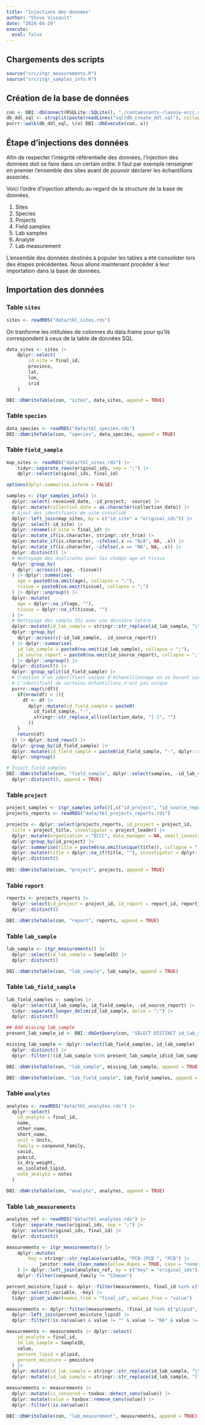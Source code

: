 ```yaml
---
title: "Injections des données"
author: "Steve Vissault"
date: "2024-04-29"
execute: 
  eval: false
---
```


## Chargements des scripts

```r
source("src/itgr_measurements.R")
source("src/itgr_samples_info.R")
```

## Création de la base de données 

```r
con <- DBI::dbConnect(RSQLite::SQLite(), "./contaminants-rlavoie-eccc.sqlite")
db_ddl_sql <- strsplit(paste(readLines("sql/db_create_ddl.sql"), collapse = "\n"), ";\n")[[1]]
purrr::walk(db_ddl_sql, \(x) DBI::dbExecute(con, x))
```

## Étape d'injections des données

Afin de respecter l'intégrité référentielle des données, l'injection des données doit se faire dans un certain ordre. Il faut par exemple renseigner en premier l'ensemble des sites avant de pouvoir déclarer les échantillons associés. 

Voici l'ordre d'injection attendu au regard de la structure de la base de données.

1. Sites
2. Species 
3. Projects
4. Field samples
5. Lab samples 
6. Analyte
7. Lab measurement

L'ensemble des données destinés à populer les tables a été consolider lors des étapes précédentes. Nous allons maintenant procéder à leur importation dans la base de données.

## Importation des données

###  Table `sites`

```r
sites <- readRDS("data/tbl_sites.rds")
```

On tranforme les intitulées de colonnes du data.frame pour qu'ils correspondent à ceux de la table de données SQL.

```r
data_sites <- sites |>
    dplyr::select(
        id_site = final_id,
        province, 
        lat,
        lon,
        srid
    )

DBI::dbWriteTable(con, "sites", data_sites, append = TRUE)
```

###  Table `species`

```r
data_species <- readRDS("data/tbl_species.rds")
DBI::dbWriteTable(con, "species", data_species, append = TRUE)
```

###  Table `field_sample`

```r
map_sites <- readRDS("data/tbl_sites.rds") |>
    tidyr::separate_rows(original_ids, sep = ";") |>
    dplyr::select(original_ids, final_id)

options(dplyr.summarise.inform = FALSE)

samples <- itgr_samples_info() |>
  dplyr::select(-received_date, -id_project, -source) |>
  dplyr::mutate(collection_date = as.character(collection_date)) |>
  # Ajout des identifiants de site consolidé
  dplyr::left_join(map_sites, by = c("id_site" = "original_ids")) |>
  dplyr::select(-id_site) |>
  dplyr::rename(id_site = final_id) |>
  dplyr::mutate_if(is.character, stringr::str_trim) |>
  dplyr::mutate_if(is.character, ~ifelse(.x == "N/A", NA, .x)) |>
  dplyr::mutate_if(is.character, ~ifelse(.x == "NA", NA, .x)) |>  
  dplyr::distinct() |>
  # Nettoyage des duplicates pour les champs age et tissus
  dplyr::group_by(
    dplyr::across(c(-age, -tissue))
  ) |> dplyr::summarise(
    age = paste0(na.omit(age), collapse = ";"),
    tissue = paste0(na.omit(tissue), collapse = ";")
  ) |> dplyr::ungroup() |>
  dplyr::mutate(
    age = dplyr::na_if(age, ""),
    tissue = dplyr::na_if(tissue, "")
  ) |> 
  # Nettoyage des sample IDs avec une dernière lettre
  dplyr::mutate(id_lab_sample = stringr::str_replace(id_lab_sample, "\\s\\w+$", "")) |>
  dplyr::group_by(
    dplyr::across(c(-id_lab_sample, -id_source_report))
  ) |> dplyr::summarise(
    id_lab_sample = paste0(na.omit(id_lab_sample), collapse = ";"),
    id_source_report = paste0(na.omit(id_source_report), collapse = ";")
  ) |> dplyr::ungroup() |> 
  dplyr::distinct() |> 
  dplyr::group_split(id_field_sample) |>
  # Création d'un identifiant unique d'échantillonnage en se basant sur la date de collection
  # L'identifiant de certains échantillons n'est pas unique
  purrr::map(\(df){
    if(nrow(df) > 1){
      df <- df |>
        dplyr::mutate(id_field_sample = paste0(
          id_field_sample, "-",
          stringr::str_replace_all(collection_date, "[-]", "")
        ))
    }
    return(df)
  }) |> dplyr::bind_rows() |> 
  dplyr::group_by(id_field_sample) |>
  dplyr::mutate(id_field_sample = paste0(id_field_sample, "-", dplyr::row_number())) |>
  dplyr::ungroup()

# Inject field samples
DBI::dbWriteTable(con, "field_sample", dplyr::select(samples, -id_lab_sample, -id_source_report) |> 
  dplyr::distinct(), append = TRUE)
```

### Table `project`

```r
project_samples <- itgr_samples_info()[,c("id_project", "id_source_report")] |> dplyr::distinct()
projects_reports <- readRDS("data/tbl_projects_reports.rds") 

projects <- dplyr::select(projects_reports, id_project = project_id, 
  title = project_title, investigator = project_leader) |>
  dplyr::mutate(organization = "ECCC", data_manager = NA, email_investigator = NA, email_data_manager = NA, description = NA) |> 
  dplyr::group_by(id_project) |>
  dplyr::summarise(title = paste0(na.omit(unique(title)), collapse = ";"), investigator = paste0(na.omit(unique(investigator)), collapse = ";")) |>
  dplyr::mutate(title = dplyr::na_if(title, ""), investigator = dplyr::na_if(investigator, "")) |>
  dplyr::distinct()
 
DBI::dbWriteTable(con, "project", projects, append = TRUE)
```

### Table `report`

```r
reports <- projects_reports |> 
  dplyr::select(id_project = project_id, id_report = report_id, report_date, report_access_path) |>
  dplyr::distinct() 

DBI::dbWriteTable(con, "report", reports, append = TRUE)
```

### Table `lab_sample`

```r
lab_sample <- itgr_measurements() |>
  dplyr::select(id_lab_sample = SampleID) |>
  dplyr::distinct() 
```

```r
DBI::dbWriteTable(con, "lab_sample", lab_sample, append = TRUE)
```

### Table `lab_field_sample`

```r
lab_field_samples <- samples |> 
  dplyr::select(id_lab_sample, id_field_sample, -id_source_report) |>
  tidyr::separate_longer_delim(id_lab_sample, delim = ";") |>
  dplyr::distinct() 

## Add missing lab_sample
present_lab_sample_id <- DBI::dbGetQuery(con, "SELECT DISTINCT id_lab_sample FROM lab_sample;")

missing_lab_sample <- dplyr::select(lab_field_samples, id_lab_sample) |>  
  dplyr::distinct() |>
  dplyr::filter(!(id_lab_sample %in% present_lab_sample_id$id_lab_sample))

DBI::dbWriteTable(con, "lab_sample", missing_lab_sample, append = TRUE)
```

```r
DBI::dbWriteTable(con, "lab_field_sample", lab_field_samples, append = TRUE)
```

### Table `analytes`

```r
analytes <- readRDS("data/tbl_analytes.rds") |>
  dplyr::select(
    id_analyte = final_id,
    name,
    other_name,
    short_name,
    unit = Units,
    family = conpound_family,
    casid,
    pubcid,
    is_dry_weight,
    on_isolated_lipid,
    note_analyte = notes
  )
```

```r
DBI::dbWriteTable(con, "analyte", analytes, append = TRUE)
```

### Table `lab_measurements`

```r
analytes_ref <- readRDS("data/tbl_analytes.rds") |>
  tidyr::separate_rows(original_ids, sep = ";") |>
  dplyr::select(original_ids, final_id) |>
  dplyr::distinct()

measurements <- itgr_measurements() |>
    dplyr::mutate(
        key = stringr::str_replace(variable, "PCB-|PCB ", "PCB") |>
            janitor::make_clean_names(allow_dupes = TRUE, case = "none") |> tolower()
    ) |> dplyr::left_join(analytes_ref, by = c("key" = "original_ids")) |>
    dplyr::filter(conpound_family != "SImean")

percent_moisture_lipid <- dplyr::filter(measurements, final_id %in% c("plipid", "pmoisture")) |>
  dplyr::select(-variable, -key) |>
  tidyr::pivot_wider(names_from = "final_id", values_from = "value")

measurements <- dplyr::filter(measurements, !final_id %in% c("plipid", "pmoisture")) |>
  dplyr::left_join(percent_moisture_lipid) |>
  dplyr::filter(!is.na(value) & value != "" & value != "NA" & value != "NDR")

measurements <- measurements |> dplyr::select(
    id_analyte = final_id,
    id_lab_sample = SampleID,
    value,
    percent_lipid = plipid,
    percent_moisture = pmoisture
  ) |> 
  dplyr::mutate(id_lab_sample = stringr::str_replace(id_lab_sample, "\\s\\w+$", "")) |>
  dplyr::mutate(id_lab_sample = stringr::str_replace(id_lab_sample, "[*]", "")) 

measurements <- measurements |> 
  dplyr::mutate(is_censored = toxbox::detect_cens(value)) |>
  dplyr::mutate(value = toxbox::remove_cens(value)) |>
  dplyr::filter(!is.na(value))
```


```r
DBI::dbWriteTable(con, "lab_measurement", measurements, append = TRUE)
```
